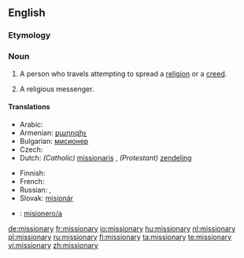 {{wikipedia}}
==English==

===Etymology===
{{suffix|mission|ary}}

===Noun===
{{en-noun|missionar|ies}}

# A person who travels attempting to spread a [[religion]] or a [[creed]].
# {{pejorative}} A religious messenger.

====Translations====
{{trans-top|person traveling to spread a religion}}
* Arabic: {{t|ar|مبشر|m|tr=mubashshir|sc=Arab}}
* Armenian: [[քարոզիչ]]
* Bulgarian: [[мисионер]] {{m}}
* Czech: {{t-|cs|misionář|m}}
* Dutch: ''(Catholic)'' [[missionaris]] {{m}}, ''(Protestant)'' [[zendeling]] {{m}}
{{trans-mid}}
* Finnish: {{t-|fi|lähetyssaarnaaja}}
* French: {{t+|fr|missionnaire|m}}
* Russian: {{t+|ru|миссионер|m|sc=Cyrl}}, {{t+|ru|миссионерка|f|sc=Cyrl}}
* Slovak: [[misionár]] {{m}}
{{trans-bottom}}

{{checktrans-top}}
* {{ttbc|Spanish}}: [[misionero/a]]
{{trans-bottom}}

[[de:missionary]]
[[fr:missionary]]
[[io:missionary]]
[[hu:missionary]]
[[nl:missionary]]
[[pl:missionary]]
[[ru:missionary]]
[[fi:missionary]]
[[ta:missionary]]
[[te:missionary]]
[[vi:missionary]]
[[zh:missionary]]